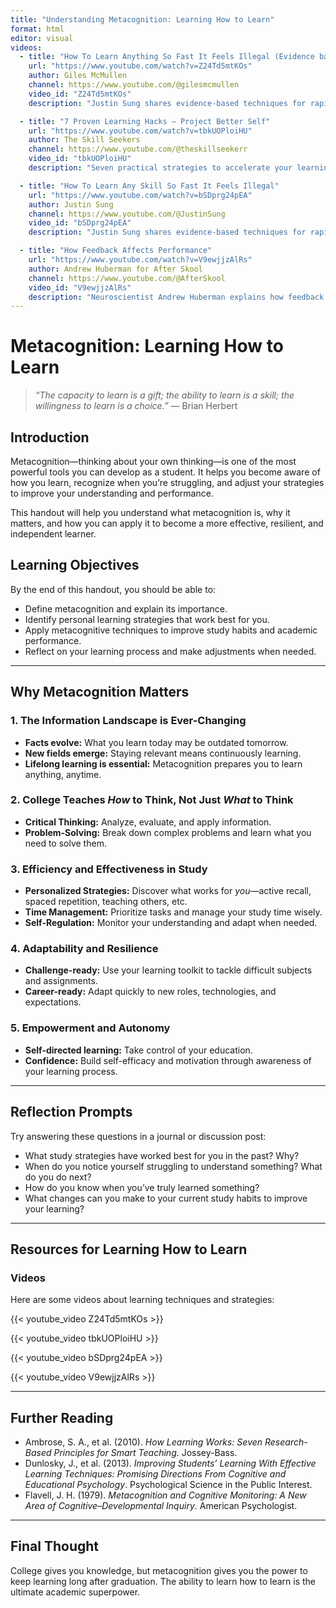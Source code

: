 ```yaml
---
title: "Understanding Metacognition: Learning How to Learn"
format: html
editor: visual
videos:
  - title: "How To Learn Anything So Fast It Feels Illegal (Evidence based)"
    url: "https://www.youtube.com/watch?v=Z24Td5mtKOs"
    author: Giles McMullen
    channel: https://www.youtube.com/@gilesmcmullen
    video_id: "Z24Td5mtKOs"
    description: "Justin Sung shares evidence-based techniques for rapid learning."

  - title: "7 Proven Learning Hacks – Project Better Self"
    url: "https://www.youtube.com/watch?v=tbkUOPloiHU"
    author: The Skill Seekers
    channel: https://www.youtube.com/@theskillseekerr
    video_id: "tbkUOPloiHU"
    description: "Seven practical strategies to accelerate your learning."

  - title: "How To Learn Any Skill So Fast It Feels Illegal"
    url: "https://www.youtube.com/watch?v=bSDprg24pEA"
    author: Justin Sung
    channel: https://www.youtube.com/@JustinSung
    video_id: "bSDprg24pEA"
    description: "Justin Sung shares evidence-based techniques for rapid learning."

  - title: "How Feedback Affects Performance"
    url: "https://www.youtube.com/watch?v=V9ewjjzAlRs"
    author: Andrew Huberman for After Skool
    channel: https://www.youtube.com/@AfterSkool
    video_id: "V9ewjjzAlRs"
    description: "Neuroscientist Andrew Huberman explains how feedback influences learning and performance."
---
```


# Metacognition: Learning How to Learn

> *“The capacity to learn is a gift; the ability to learn is a skill; the willingness to learn is a choice.”* — Brian Herbert

## Introduction

Metacognition—thinking about your own thinking—is one of the most powerful tools you can develop as a student. It helps you become aware of how you learn, recognize when you're struggling, and adjust your strategies to improve your understanding and performance.

This handout will help you understand what metacognition is, why it matters, and how you can apply it to become a more effective, resilient, and independent learner.

## Learning Objectives

By the end of this handout, you should be able to:

-   Define metacognition and explain its importance.
-   Identify personal learning strategies that work best for you.
-   Apply metacognitive techniques to improve study habits and academic performance.
-   Reflect on your learning process and make adjustments when needed.

------------------------------------------------------------------------

## Why Metacognition Matters

### 1. The Information Landscape is Ever-Changing

-   **Facts evolve:** What you learn today may be outdated tomorrow.
-   **New fields emerge:** Staying relevant means continuously learning.
-   **Lifelong learning is essential:** Metacognition prepares you to learn anything, anytime.

### 2. College Teaches *How* to Think, Not Just *What* to Think

-   **Critical Thinking:** Analyze, evaluate, and apply information.
-   **Problem-Solving:** Break down complex problems and learn what you need to solve them.

### 3. Efficiency and Effectiveness in Study

-   **Personalized Strategies:** Discover what works for *you*—active recall, spaced repetition, teaching others, etc.
-   **Time Management:** Prioritize tasks and manage your study time wisely.
-   **Self-Regulation:** Monitor your understanding and adapt when needed.

### 4. Adaptability and Resilience

-   **Challenge-ready:** Use your learning toolkit to tackle difficult subjects and assignments.
-   **Career-ready:** Adapt quickly to new roles, technologies, and expectations.

### 5. Empowerment and Autonomy

-   **Self-directed learning:** Take control of your education.
-   **Confidence:** Build self-efficacy and motivation through awareness of your learning process.

------------------------------------------------------------------------

## Reflection Prompts

Try answering these questions in a journal or discussion post:

-   What study strategies have worked best for you in the past? Why?
-   When do you notice yourself struggling to understand something? What do you do next?
-   How do you know when you've truly learned something?
-   What changes can you make to your current study habits to improve your learning?

------------------------------------------------------------------------

## Resources for Learning How to Learn

### Videos

Here are some videos about learning techniques and strategies:

{{< youtube_video Z24Td5mtKOs >}}

{{< youtube_video tbkUOPloiHU >}}

{{< youtube_video bSDprg24pEA >}}

{{< youtube_video V9ewjjzAlRs >}}


------------------------------------------------------------------------

## Further Reading

-   Ambrose, S. A., et al. (2010). *How Learning Works: Seven Research-Based Principles for Smart Teaching*. Jossey-Bass.
-   Dunlosky, J., et al. (2013). *Improving Students’ Learning With Effective Learning Techniques: Promising Directions From Cognitive and Educational Psychology*. Psychological Science in the Public Interest.
-   Flavell, J. H. (1979). *Metacognition and Cognitive Monitoring: A New Area of Cognitive–Developmental Inquiry*. American Psychologist.

------------------------------------------------------------------------

## Final Thought

College gives you knowledge, but metacognition gives you the power to keep learning long after graduation. The ability to learn how to learn is the ultimate academic superpower.